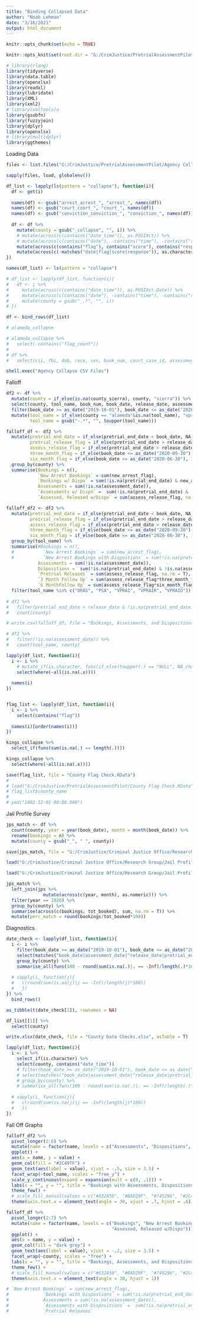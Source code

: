 ```yaml
---
title: "Binding Collapsed Data"
author: "Noah Lehman"
date: "3/16/2021"
output: html_document
---
```


```r
knitr::opts_chunk$set(echo = TRUE)

knitr::opts_knit$set(root.dir = "G:/CrimJustice/PretrialAssessmentPilot")

# library(rlang)
library(tidyverse)
library(data.table)
library(openxlsx)
library(readxl)
library(lubridate)
library(XML)
library(xml2)
# library(xmltools)o
library(gsubfn)
library(fuzzyjoin)
library(dplyr)
library(openxlsx)
# library(multidplyr)
library(ggthemes)
```

Loading Data
```r
files <- list.files("G:/CrimJustice/PretrialAssessmentPilot/Agency Collapse CSV Files", pattern = "Join.*RD", full.names =  T)

sapply(files, load, globalenv())

df_list <- lapply(ls(pattern = "collapse"), function(i){
  df <- get(i)
  
  names(df) <- gsub("arrest_arrest_", "arrest_", names(df))
  names(df) <- gsub("court_court_", "court_", names(df))
  names(df) <- gsub("conviction_conviction_", "conviction_", names(df))
  
  df <- df %>%
    mutate(county = gsub("_collapse", "", i)) %>%
    # mutate(across(c(contains("date_time")), as.POSIXct)) %>%
    # mutate(across(c(contains("date"), -contains("time"), -contains("reminder")), as_date)) %>%
    mutate(across(c(contains("flag"), contains("score"), contains("response")), as.numeric)) %>%
    mutate(across(c(-matches("date|flag|score|response")), as.character))
})

names(df_list) <- ls(pattern = "collapse")

# df_list <- lapply(df_list, function(i){
#   df <- i %>%
#     mutate(across(c(contains("date_time")), as.POSIXct.Date)) %>%
#     mutate(across(c(contains("date"), -contains("time"), -contains("reminder")), as_date())) %>%
#     mutate(county = gsub("_.*", "", i))
# })

df <- bind_rows(df_list)

# alameda_collapse

# alameda_collapse %>%
#   select(-contains("flag_count"))
# 
# df %>%
#   select(cii, fbi, dob, race, sex, book_num, court_case_id, assessment_id, pretrial_id, matches("flag|date|original|type|response|score|level|release"), -contains("flag_count"))

shell.exec("Agency Collapse CSV Files")
```

Falloff
```r
df2 <- df %>%
  mutate(county = if_else(is.na(county_sierra), county, "sierra")) %>%
  select(county, tool_name, book_num, book_date, release_date, assessment_date, pretrial_end_date, new_arrest_flag) %>%
  filter(book_date >= as_date("2019-10-01"), book_date <= as_date("2020-12-31")) %>%
  mutate(tool_name = if_else(county == "alameda"&is.na(tool_name), "vprair", tool_name),
         tool_name = gsub("-.*", "", toupper(tool_name)))

falloff_df <- df2 %>%
  mutate(pretrial_end_date = if_else(pretrial_end_date < book_date, NA_Date_, pretrial_end_date),
         pretrial_release_flag = if_else(pretrial_end_date > release_date, 1, 0),
         assess_release_flag = if_else(pretrial_end_date > release_date & !is.na(pretrial_end_date) & !is.na(assessment_date) & new_arrest_flag == 1, 1, 0),
         three_month_flag = if_else(book_date <= as_date("2020-09-30"), 1, 0),
         six_month_flag = if_else(book_date <= as_date("2020-06-30"), 1, 0)) %>%
  group_by(county) %>%
  summarise(Bookings = n(), 
            `New Arrest Bookings` = sum(new_arrest_flag),
            `Bookings w/ Dispo` = sum(!is.na(pretrial_end_date) & new_arrest_flag == 1),
            Assessments = sum(!is.na(assessment_date)),
            `Assessments w/ Dispo` =  sum(!is.na(pretrial_end_date) & !is.na(assessment_date)),
            `Assessed, Released w/Dispo` = sum(assess_release_flag, na.rm = T))

falloff_df2 <- df2 %>%
  mutate(pretrial_end_date = if_else(pretrial_end_date < book_date, NA_Date_, pretrial_end_date),
         pretrial_release_flag = if_else(pretrial_end_date > release_date, 1, 0),
         assess_release_flag = if_else(pretrial_end_date > release_date & !is.na(pretrial_end_date) & !is.na(assessment_date) & new_arrest_flag == 1, 1, 0),
         three_month_flag = if_else(book_date <= as_date("2020-09-30"), 1, 0),
         six_month_flag = if_else(book_date <= as_date("2020-06-30"), 1, 0)) %>%
  group_by(tool_name) %>%
  summarise(#Bookings = n(), 
  #           `New Arrest Bookings` = sum(new_arrest_flag),
  #           `New Arrest Bookings with Dispostions` = sum(!is.na(pretrial_end_date) & new_arrest_flag == 1), 
            Assessments = sum(!is.na(assessment_date)),
            Dispositions =  sum(!is.na(pretrial_end_date) & !is.na(assessment_date)),
            `Pretrial Releases` = sum(assess_release_flag, na.rm = T),
            `3 Month Follow Up` = sum(assess_release_flag*three_month_flag, na.rm = T),
            `6 MonthFollow Up` = sum(assess_release_flag*six_month_flag, na.rm = T)) %>%
  filter(tool_name %in% c("ORAS", "PSA", "VPRAI", "VPRAIR", "VPRAIO"))
  
# df2 %>%
#   filter(pretrial_end_date > release_date & !is.na(pretrial_end_date) & !is.na(assessment_date) & new_arrest_flag == 1) %>%
#   count(county)

# write.csv(falloff_df, file = "Bookings, Assessments, and Dispositions.csv")

# df2 %>%
#   filter(!is.na(assessment_date)) %>%
#   count(tool_name, county)

lapply(df_list, function(i){
  i <- i %>%
    # mutate_if(is.character, funs(if_else(toupper(.) == "NULL", NA_character_, .))) %>%
    select(where(~all(is.na(.x))))
  
  names(i)
})


flag_list <- lapply(df_list, function(i){
  i <- i %>%
    select(contains("flag"))
  
  names(i)[order(names(i))]
})

kings_collapse %>%
  select_if(funs(sum(is.na(.) == length(.))))

kings_collapse %>% 
  select(where(~all(is.na(.x))))

save(flag_list, file = "County Flag Check.RData")
# 
# load("G:/CrimJustice/PretrialAssessmentPilot/County Flag Check.RData")
# flag_list$county_name
# 
# ymd("1992-12-01 00:00.000")
```

Jail Profile Survey
```r
jps_match <- df %>%
  count(county, year = year(book_date), month = month(book_date)) %>%
  rename(bookings = n) %>%
  mutate(county = gsub("_", " ", county))

save(jps_match, file = "G:/CrimJustice/Criminal Justice Office/Research Group/Jail Profile Survey/Pretrial Bookings.RData")

load("G:/CrimJustice/Criminal Justice Office/Research Group/Jail Profile Survey/Pretrial Bookings.RData")

load("G:/CrimJustice/Criminal Justice Office/Research Group/Jail Profile Survey/jps_df_2002_2020.RData")

jps_match %>%
  left_join(jps %>%
              mutate(across(c(year, month), as.numeric))) %>%
  filter(year == 2020) %>%
  group_by(county) %>%
  summarise(across(c(bookings, tot_booked), sum, na.rm = T)) %>%
  mutate(perc_match = round(bookings/tot_booked*100))
```

Diagnostics
```r
date_check <- lapply(df_list, function(i){
  i <- i %>%
    filter(book_date >= as_date("2019-10-01"), book_date <= as_date("2020-12-31")) %>%
    select(matches("book_date|assessment_date|^release_date|pretrial_end_date|file_date"), -matches("time"), county) %>%
    group_by(county) %>%
    summarise_all(funs(100 - round(sum(is.na(.)|. == -Inf)/length(.)*100)))
  
  # sapply(i, function(j){
  #   c(round(sum(is.na(j)|j == -Inf)/length(j)*100))
  #   })
}) %>%
  bind_rows()

as_tibble(t(date_check[1]), rownames = NA)

df_list[[1]] %>%
  select(county)

write.xlsx(date_check, file = "County Data Checks.xlsx", asTable = T)

lapply(df_list, function(i){
  i <- i %>%
    select_if(is.character) %>%
    select(county, contains("date_time"))
    # filter(book_date >= as_date("2019-10-01"), book_date <= as_date("2020-12-31")) %>%
    # select(matches("book_date|assessment_date|^release_date|pretrial_end_date|file_date"), -matches("time"), county) %>%
    # group_by(county) %>%
    # summarise_all(funs(100 - round(sum(is.na(.)|. == -Inf)/length(.)*100)))
  
  # sapply(i, function(j){
  #   c(round(sum(is.na(j)|j == -Inf)/length(j)*100))
  #   })
})
```

Fall Off Graphs
```r
falloff_df2 %>%
  pivot_longer(2:6) %>%
  mutate(name = factor(name, levels = c("Assessments", "Dispositions", "Pretrial Releases", "3 Month Follow Up", "6 MonthFollow Up"))) %>%
  ggplot() +
  aes(x = name, y = value) +
  geom_col(fill = "#2C497F") +
  geom_text(aes(label = value), vjust = -.5, size = 3.5) +
  facet_wrap(~tool_name, scales = "free_y") +
  scale_y_continuous(expand = expansion(mult = c(0, .1))) +
  labs(x = "", y = "", title = "Bookings with Assessments, Dispositions, and Pretrial Releases by Tool") +
  theme_few() +
  # scale_fill_manual(values = c("#632A50", "#BAD29F", "#745296", "#2C497F")) +
  theme(axis.text.x = element_text(angle = 30, vjust = .7, hjust = .6)) 
```

```r
falloff_df %>%
  pivot_longer(2:7) %>%
  mutate(name = factor(name, levels = c("Bookings", "New Arrest Bookings", "Bookings w/ Dispo", "Assessments", "Assessments w/ Dispo", 
                                        "Assessed, Released w/Dispo"))) %>%
  ggplot() +
  aes(x = name, y = value) +
  geom_col(fill = "dark grey") +
  geom_text(aes(label = value), vjust = -.2, size = 3.5) +
  facet_wrap(~county, scales = "free") +
  labs(x = "", y = "", title = "Bookings, Assessments, and Dispositions by County") +
  theme_few() +
  # scale_fill_manual(values = c("#632A50", "#BAD29F", "#745296", "#2C497F")) +
  theme(axis.text.x = element_text(angle = 30, hjust = 1)) 

# `New Arrest Bookings` = sum(new_arrest_flag),
#             `Bookings with Dispostions` = sum(!is.na(pretrial_end_date) & new_arrest_flag == 1),
#             Assessments = sum(!is.na(assessment_date)),
#             `Assessments with Dispositions` =  sum(!is.na(pretrial_end_date) & !is.na(assessment_date)),
#             `Pretrial Releases`
```

